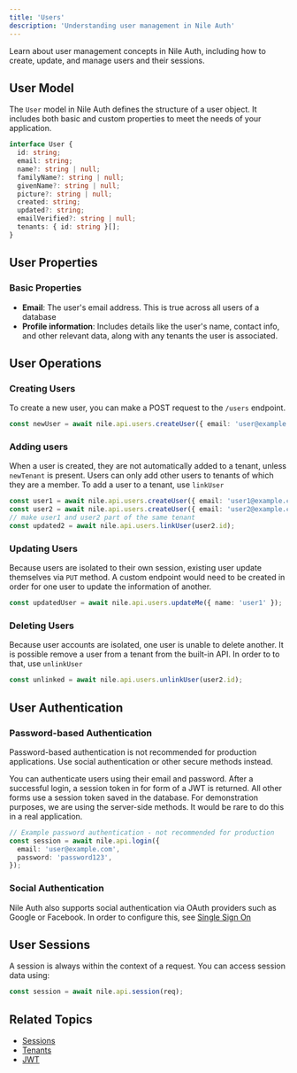 ```yaml
---
title: 'Users'
description: 'Understanding user management in Nile Auth'
---
```


Learn about user management concepts in Nile Auth, including how to create, update, and manage users and their sessions.

## User Model

The `User` model in Nile Auth defines the structure of a user object. It includes both basic and custom properties to meet the needs of your application.

```typescript
interface User {
  id: string;
  email: string;
  name?: string | null;
  familyName?: string | null;
  givenName?: string | null;
  picture?: string | null;
  created: string;
  updated?: string;
  emailVerified?: string | null;
  tenants: { id: string }[];
}

```

## User Properties

### Basic Properties

- **Email**: The user's email address. This is true across all users of a database
- **Profile information**: Includes details like the user's name, contact info, and other relevant data, along with any tenants the user is associated.

## User Operations

### Creating Users

To create a new user, you can make a POST request to the `/users` endpoint.

```typescript
const newUser = await nile.api.users.createUser({ email: 'user@example.com', password: 'user1' });
```

### Adding users

When a user is created, they are not automatically added to a tenant, unless `newTenant` is present. Users can only add other users to tenants of which they are a member. To add a user to a tenant, use `linkUser`

```typescript
const user1 = await nile.api.users.createUser({ email: 'user1@example.com', password: 'user1', newTenant: 'myTenant' });
const user2 = await nile.api.users.createUser({ email: 'user2@example.com', password: 'user2' });
// make user1 and user2 part of the same tenant
const updated2 = await nile.api.users.linkUser(user2.id);
```


### Updating Users

Because users are isolated to their own session, existing user update themselves via `PUT` method. A custom endpoint would need to be created in order for one user to update the information of another.

```typescript
const updatedUser = await nile.api.users.updateMe({ name: 'user1' });
```

### Deleting Users

Because user accounts are isolated, one user is unable to delete another. It is possible remove a user from a tenant from the built-in API. In order to to that, use `unlinkUser` 

```typescript
const unlinked = await nile.api.users.unlinkUser(user2.id);
```

## User Authentication

### Password-based Authentication

<Warning>
  Password-based authentication is not recommended for production applications. Use social authentication or other secure methods instead.
</Warning>

You can authenticate users using their email and password. After a successful login, a session token in for form of a JWT is returned. All other forms use a session token saved in the database.
For demonstration purposes, we are using the server-side methods. It would be rare to do this in a real application.

```typescript
// Example password authentication - not recommended for production
const session = await nile.api.login({
  email: 'user@example.com',
  password: 'password123',
});
```

### Social Authentication

Nile Auth also supports social authentication via OAuth providers such as Google or Facebook. In order to configure this, see [Single Sign On](/auth/singlesignon/google)


## User Sessions

A session is always within the context of a request. You can access session data using:

```typescript
const session = await nile.api.session(req);
```

## Related Topics

- [Sessions](/auth/concepts/sessions)
- [Tenants](/auth/concepts/tenants)
- [JWT](/auth/concepts/jwt)
